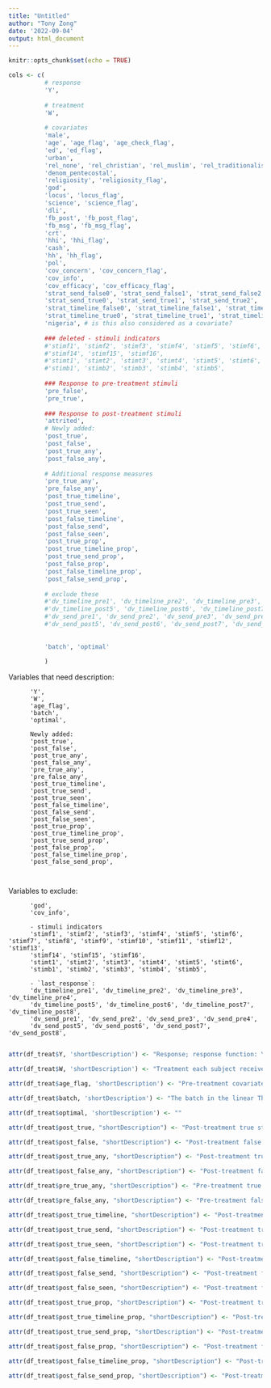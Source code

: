 ```yaml
---
title: "Untitled"
author: "Tony Zong"
date: '2022-09-04'
output: html_document
---
```


```r
knitr::opts_chunk$set(echo = TRUE)
```


```r
cols <- c(
          # response
          'Y', 
          
          # treatment
          'W',
          
          # covariates
          'male', 
          'age', 'age_flag', 'age_check_flag',
          'ed', 'ed_flag', 
          'urban', 
          'rel_none', 'rel_christian', 'rel_muslim', 'rel_traditionalist', 'rel_other', 
          'denom_pentecostal', 
          'religiosity', 'religiosity_flag',
          'god',
          'locus', 'locus_flag',
          'science', 'science_flag',
          'dli',
          'fb_post', 'fb_post_flag',
          'fb_msg', 'fb_msg_flag',
          'crt',
          'hhi', 'hhi_flag',
          'cash',
          'hh', 'hh_flag',
          'pol',
          'cov_concern', 'cov_concern_flag',
          'cov_info',
          'cov_efficacy', 'cov_efficacy_flag',
          'strat_send_false0', 'strat_send_false1', 'strat_send_false2', 
          'strat_send_true0', 'strat_send_true1', 'strat_send_true2', 
          'strat_timeline_false0', 'strat_timeline_false1', 'strat_timeline_false2', 
          'strat_timeline_true0', 'strat_timeline_true1', 'strat_timeline_true2',
          'nigeria', # is this also considered as a covariate?
          
          ### deleted - stimuli indicators
          #'stimf1', 'stimf2', 'stimf3', 'stimf4', 'stimf5', 'stimf6', 'stimf7', 'stimf8', 'stimf9', 'stimf10', 'stimf11', 'stimf12', 'stimf13',
          #'stimf14', 'stimf15', 'stimf16',
          #'stimt1', 'stimt2', 'stimt3', 'stimt4', 'stimt5', 'stimt6',
          #'stimb1', 'stimb2', 'stimb3', 'stimb4', 'stimb5',
          
          ### Response to pre-treatment stimuli
          'pre_false',
          'pre_true',
          
          ### Response to post-treatment stimuli
          'attrited',
          # Newly added:
          'post_true',
          'post_false',
          'post_true_any',
          'post_false_any',
          
          # Additional response measures
          'pre_true_any',
          'pre_false_any',
          'post_true_timeline',
          'post_true_send',
          'post_true_seen',
          'post_false_timeline',
          'post_false_send',
          'post_false_seen',
          'post_true_prop',
          'post_true_timeline_prop',
          'post_true_send_prop',
          'post_false_prop',
          'post_false_timeline_prop',
          'post_false_send_prop',
          
          # exclude these
          #'dv_timeline_pre1', 'dv_timeline_pre2', 'dv_timeline_pre3', 'dv_timeline_pre4',
          #'dv_timeline_post5', 'dv_timeline_post6', 'dv_timeline_post7', 'dv_timeline_post8',
          #'dv_send_pre1', 'dv_send_pre2', 'dv_send_pre3', 'dv_send_pre4',
          #'dv_send_post5', 'dv_send_post6', 'dv_send_post7', 'dv_send_post8',
          
          
          'batch', 'optimal'
          
          )
```


Variables that need description:

          'Y', 
          'W',
          'age_flag',
          'batch',
          'optimal',
          
          Newly added:
          'post_true',
          'post_false',
          'post_true_any',
          'post_false_any',
          'pre_true_any',
          'pre_false_any',
          'post_true_timeline',
          'post_true_send',
          'post_true_seen',
          'post_false_timeline',
          'post_false_send',
          'post_false_seen',
          'post_true_prop',
          'post_true_timeline_prop',
          'post_true_send_prop',
          'post_false_prop',
          'post_false_timeline_prop',
          'post_false_send_prop',
          
          
Variables to exclude:

          'god',
          'cov_info',
          
          - stimuli indicators
          'stimf1', 'stimf2', 'stimf3', 'stimf4', 'stimf5', 'stimf6', 'stimf7', 'stimf8', 'stimf9', 'stimf10', 'stimf11', 'stimf12', 'stimf13',
          'stimf14', 'stimf15', 'stimf16',
          'stimt1', 'stimt2', 'stimt3', 'stimt4', 'stimt5', 'stimt6',
          'stimb1', 'stimb2', 'stimb3', 'stimb4', 'stimb5',
          
          - `last_response`:
          'dv_timeline_pre1', 'dv_timeline_pre2', 'dv_timeline_pre3', 'dv_timeline_pre4',
          'dv_timeline_post5', 'dv_timeline_post6', 'dv_timeline_post7', 'dv_timeline_post8',
          'dv_send_pre1', 'dv_send_pre2', 'dv_send_pre3', 'dv_send_pre4',
          'dv_send_post5', 'dv_send_post6', 'dv_send_post7', 'dv_send_post8',
          
```r
attr(df_treat$Y, 'shortDescription') <- "Response; response function: Y = - post_false + 0.5 * post_true."

attr(df_treat$W, 'shortDescription') <- "Treatment each subject receives. There are 40 unqiue levels."

attr(df_treat$age_flag, 'shortDescription') <- "Pre-treatment covariate: binary coded as 1 if age >= 120 (i.e. abnormal age) or empty, 0 otherwise."

attr(df_treat$batch, 'shortDescription') <- "The batch in the linear Thompson sampling algorithm; integer ranging from 1 to 5."

attr(df_treat$optimal, 'shortDescription') <- ""

attr(df_treat$post_true, "shortDescription") <- "Post-treatment true stimuli response count: record how many times the respondent wants to share any of the post-treatment true stimuli; integer coded between 0 and 4; note that for each stimulus, the respondent can share at most twice (once on timeline, once on messenger); there are two true stimuli and two false stimuli post-treatment."

attr(df_treat$post_false, "shortDescription") <- "Post-treatment false stimuli response count: record how many times the respondent wants to share any of the post-treatment false stimuli; integer coded between 0 and 4; note that for each stimulus, the respondent can share at most twice (once on timeline, once on messenger); there are two true stimuli and two false stimuli post-treatment."

attr(df_treat$post_true_any, "shortDescription") <- "Post-treatment true stimuli response count (# stimuli): record how many post-treatment true stimuli the respondent wants to share; integer coded between 0 and 2; note that there are two true stimuli and two false stimuli post-treatment."

attr(df_treat$post_false_any, "shortDescription") <- "Post-treatment false stimuli response count (# stimuli): record how many post-treatment false stimuli the respondent wants to share; integer coded between 0 and 2; note that there are two true stimuli and two false stimuli post-treatment."

attr(df_treat$pre_true_any, "shortDescription") <- "Pre-treatment true stimuli response count (# stimuli): record how many pre-treatment true stimuli the respondent wants to share; integer coded between 0 and 2; note that there are two true stimuli and two false stimuli pre-treatment."

attr(df_treat$pre_false_any, "shortDescription") <- "Pre-treatment false stimuli response count (# stimuli): record how many pre-treatment false stimuli the respondent wants to share; integer coded between 0 and 2; note that there are two true stimuli and two false stimuli pre-treatment."

attr(df_treat$post_true_timeline, "shortDescription") <- "Post-treatment true stimuli response count (# timeline): record how many post-treatment true stimuli the respondent wants to share in facebook timeline; integer coded between 0 and 2; note that there are two true stimuli and two false stimuli post-treatment."

attr(df_treat$post_true_send, "shortDescription") <- "Post-treatment true stimuli response count (# send): record how many post-treatment true stimuli the respondent wants to share via facebook message; integer coded between 0 and 2; note that there are two true stimuli and two false stimuli post-treatment."

attr(df_treat$post_true_seen, "shortDescription") <- "Post-treatment true stimuli seen (count): record how many post-treatment true stimuli the respondent sees; integer coded between 0 and 2; note that there are two true stimuli and two false stimuli post-treatment."

attr(df_treat$post_false_timeline, "shortDescription") <- "Post-treatment false stimuli response count (# timeline): record how many post-treatment false stimuli the respondent wants to share in facebook timeline; integer coded between 0 and 2; note that there are two true stimuli and two false stimuli post-treatment."

attr(df_treat$post_false_send, "shortDescription") <- "Post-treatment false stimuli response count (# send): record how many post-treatment false stimuli the respondent wants to share via facebook message; integer coded between 0 and 2; note that there are two true stimuli and two false stimuli post-treatment."

attr(df_treat$post_false_seen, "shortDescription") <- "Post-treatment false stimuli seen (count): record how many post-treatment false stimuli the respondent sees; integer coded between 0 and 2; note that there are two true stimuli and two false stimuli post-treatment."

attr(df_treat$post_true_prop, "shortDescription") <- "Post-treatment true stimuli response proportion: record the proportion of post-treatment true stimuli the respondent wants to share among all the post-treatment true stimuli they've seen (post_true_any/post_true_seen); float between 0 and 1."

attr(df_treat$post_true_timeline_prop, "shortDescription") <- "Post-treatment true stimuli response proportion (timeline): record the proportion of post-treatment true stimuli the respondent wants to share in facebook timeline among all the post-treatment true stimuli they've seen (post_true_timeline/post_true_seen); float between 0 and 1."

attr(df_treat$post_true_send_prop, "shortDescription") <- "Post-treatment true stimuli response proportion (message): record the proportion of post-treatment true stimuli the respondent wants to share via facebook message among all the post-treatment true stimuli they've seen (post_true_timeline/post_true_seen); float between 0 and 1."

attr(df_treat$post_false_prop, "shortDescription") <- "Post-treatment false stimuli response proportion: record the proportion of post-treatment false stimuli the respondent wants to share among all the post-treatment false stimuli they've seen (post_false_any/post_false_seen); float between 0 and 1."

attr(df_treat$post_false_timeline_prop, "shortDescription") <- "Post-treatment false stimuli response proportion (timeline): record the proportion of post-treatment false stimuli the respondent wants to share in facebook timeline among all the post-treatment false stimuli they've seen (post_false_timeline/post_false_seen); float between 0 and 1."

attr(df_treat$post_false_send_prop, "shortDescription") <- "Post-treatment false stimuli response proportion (message): record the proportion of post-treatment false stimuli the respondent wants to share via facebook message among all the post-treatment false stimuli they've seen (post_true_timeline/post_true_seen); float between 0 and 1."
```

